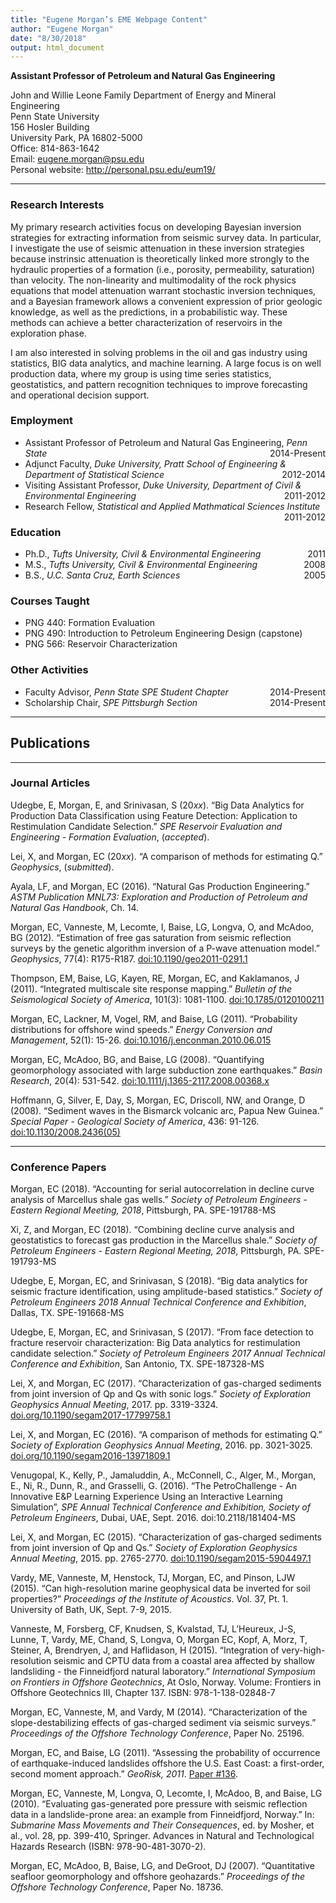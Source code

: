 ```yaml
---
title: "Eugene Morgan’s EME Webpage Content"
author: "Eugene Morgan"
date: "8/30/2018"
output: html_document
---
```


**Assistant Professor of Petroleum and Natural Gas Engineering**

John and Willie Leone Family Department of Energy and Mineral Engineering  
Penn State University  
156 Hosler Building  
University Park, PA 16802-5000  
Office: 814-863-1642  
Email: [eugene.morgan@psu.edu](mailto:eugene.morgan@psu.edu)  
Personal website: [http://personal.psu.edu/eum19/](http://personal.psu.edu/eum19/)  

***  

### Research Interests  
My primary research activities focus on developing Bayesian inversion strategies for extracting information from seismic survey data. In particular, I investigate the use of seismic attenuation in these inversion strategies because instrinsic attenuation is theoretically linked more strongly to the hydraulic properties of a formation (i.e., porosity, permeability, saturation) than velocity. The non-linearity and multimodality of the rock physics equations that model attenuation warrant stochastic inversion techniques, and a Bayesian framework allows a convenient expression of prior geologic knowledge, as well as the predictions, in a probabilistic way. These methods can achieve a better characterization of reservoirs in the exploration phase.

I am also interested in solving problems in the oil and gas industry using statistics, BIG data analytics, and machine learning. A large focus is on well production data, where my group is using time series statistics, geostatistics, and pattern recognition techniques to improve forecasting and operational decision support. 

### Employment
* Assistant Professor of Petroleum and Natural Gas Engineering, *Penn State* [2014-Present]{style="float:right"}  
* Adjunct Faculty, *Duke University, Pratt School of Engineering & Department of Statistical Science* [2012-2014]{style="float:right"}  
* Visiting Assistant Professor, *Duke University, Department of Civil & Environmental Engineering* [2011-2012]{style="float:right"}  
* Research Fellow, *Statistical and Applied Mathmatical Sciences Institute* [2011-2012]{style="float:right"}  

### Education
* Ph.D., *Tufts University, Civil & Environmental Engineering* [2011]{style="float:right"}
* M.S., *Tufts University, Civil & Environmental Engineering* [2008]{style="float:right"}
* B.S., *U.C. Santa Cruz, Earth Sciences* [2005]{style="float:right"}

### Courses Taught
* PNG 440: Formation Evaluation
* PNG 490: Introduction to Petroleum Engineering Design (capstone)
* PNG 566: Reservoir Characterization

### Other Activities
* Faculty Advisor, *Penn State SPE Student Chapter* [2014-Present]{style="float:right"} 
* Scholarship Chair, *SPE Pittsburgh Section* [2014-Present]{style="float:right"} 

***
## Publications
***
### Journal Articles
Udegbe, E, Morgan, E, and Srinivasan, S (20*xx*). "Big Data Analytics for Production Data Classification using Feature Detection: Application to Restimulation Candidate Selection." *SPE Reservoir Evaluation and Engineering - Formation Evaluation*, (*accepted*).
	
Lei, X, and Morgan, EC (20*xx*). "A comparison of methods for estimating Q." *Geophysics*, (*submitted*).

Ayala, LF, and Morgan, EC (2016). "Natural Gas Production Engineering." *ASTM Publication MNL73: Exploration and Production of Petroleum and Natural Gas Handbook*, Ch. 14.
      
Morgan, EC, Vanneste, M, Lecomte, I,  Baise, LG, Longva, O, and McAdoo, BG (2012). "Estimation of free gas saturation from seismic reflection surveys by the genetic algorithm inversion of a P-wave attenuation model." *Geophysics*, 77(4): R175-R187. [doi:10.1190/geo2011-0291.1](https://www.crossref.org/iPage?doi=10.1190%2Fgeo2011-0291.1)

Thompson, EM, Baise, LG, Kayen, RE, Morgan, EC, and Kaklamanos, J (2011). "Integrated multiscale site response mapping." *Bulletin of the Seismological Society of America*, 101(3): 1081-1100. [doi:10.1785/0120100211](https://www.crossref.org/iPage?doi=10.1785%2F0120100211)

Morgan, EC, Lackner, M, Vogel, RM, and Baise, LG (2011). "Probability distributions for offshore wind speeds." *Energy Conversion and Management*, 52(1): 15-26. [doi:10.1016/j.enconman.2010.06.015](https://www.sciencedirect.com/science/article/pii/S019689041000227X?via%3Dihub)

Morgan, EC, McAdoo, BG, and Baise, LG (2008). "Quantifying geomorphology associated with large subduction zone earthquakes." *Basin Research*, 20(4): 531-542. [doi:10.1111/j.1365-2117.2008.00368.x](https://onlinelibrary.wiley.com/doi/abs/10.1111/j.1365-2117.2008.00368.x)

Hoffmann, G, Silver, E, Day, S, Morgan, EC, Driscoll, NW, and Orange, D (2008). "Sediment waves in the Bismarck volcanic arc, Papua New Guinea." *Special Paper - Geological Society of America*, 436: 91-126. [doi:10.1130/2008.2436(05)](https://pubs.geoscienceworld.org/books/book/595/chapter/3804526/)  

***
### Conference Papers
Morgan, EC (2018). "Accounting for serial autocorrelation in decline curve analysis of Marcellus shale gas wells." *Society of Petroleum Engineers - Eastern Regional Meeting, 2018*, Pittsburgh, PA. SPE-191788-MS

Xi, Z, and Morgan, EC (2018). "Combining decline curve analysis and geostatistics to forecast gas production in the Marcellus shale." *Society of Petroleum Engineers - Eastern Regional Meeting, 2018*, Pittsburgh, PA. SPE-191793-MS

Udegbe, E, Morgan, EC, and Srinivasan, S (2018). "Big data analytics for seismic fracture identification, using amplitude-based statistics." *Society of Petroleum Engineers 2018 Annual Technical Conference and Exhibition*, Dallas, TX.  SPE-191668-MS

Udegbe, E, Morgan, EC, and Srinivasan, S (2017). "From face detection to fracture reservoir characterization: Big Data analytics for restimulation candidate selection." *Society of Petroleum Engineers 2017 Annual Technical Conference and Exhibition*, San Antonio, TX.  SPE-187328-MS

Lei, X, and Morgan, EC (2017). "Characterization of gas-charged sediments from joint inversion of Qp and Qs with sonic logs." *Society of Exploration Geophysics Annual Meeting*, 2017. pp. 3319-3324. [doi.org/10.1190/segam2017-17799758.1](https://library.seg.org/doi/10.1190/segam2017-17799758.1) 

Lei, X, and Morgan, EC (2016). "A comparison of methods for estimating Q." *Society of Exploration Geophysics Annual Meeting*, 2016. pp. 3021-3025. [doi.org/10.1190/segam2016-13971809.1](https://library.seg.org/doi/10.1190/segam2016-13971809.1) 

Venugopal, K., Kelly, P., Jamaluddin, A., McConnell, C., Alger, M., Morgan, E., Ni, R., Dunn, R., and Grasselli, G. (2016). "The PetroChallenge - An Innovative E&P Learning Experience Using an Interactive Learning Simulation", *SPE Annual Technical Conference and Exhibition, Society of Petroleum Engineers*, Dubai, UAE, Sept. 2016. doi:10.2118/181404-MS

Lei, X, and Morgan, EC (2015). "Characterization of gas-charged sediments from joint inversion of Qp and Qs." *Society of Exploration Geophysics Annual Meeting*, 2015. pp. 2765-2770. [doi:10.1190/segam2015-5904497.1](https://library.seg.org/doi/10.1190/segam2015-5904497.1)

Vardy, ME, Vanneste, M, Henstock, TJ, Morgan, EC, and Pinson, LJW (2015). "Can high-resolution marine geophysical data be inverted for soil properties?" *Proceedings of the Institute of Acoustics*. Vol. 37, Pt. 1. University of Bath, UK, Sept. 7-9, 2015.

Vanneste, M, Forsberg, CF, Knudsen, S, Kvalstad, TJ, L'Heureux, J-S, Lunne, T, Vardy, ME, Chand, S, Longva, O, Morgan EC, Kopf, A, Morz, T, Steiner, A, Brendryen, J, and Haflidason, H (2015). "Integration of very-high-resolution seismic and CPTU data from a coastal area affected by shallow landsliding - the Finneidfjord natural laboratory." *International Symposium on Frontiers in Offshore Geotechnics*, At Oslo, Norway. Volume: Frontiers in Offshore Geotechnics III, Chapter 137. ISBN: 978-1-138-02848-7

Morgan, EC, Vanneste, M, and Vardy, M (2014). "Characterization of the slope-destabilizing effects of gas-charged sediment via seismic surveys." *Proceedings of the Offshore Technology Conference*, Paper No. 25196.
      
Morgan, EC, and Baise, LG (2011). "Assessing the probability of occurrence of earthquake-induced landslides offshore the U.S. East Coast: a first-order, second moment approach." *GeoRisk, 2011*. [Paper #136](publications\Morgan_2011_georisk_paper.pdf).

Morgan, EC, Vanneste, M, Longva, O, Lecomte, I, McAdoo, B, and Baise, LG (2010). "Evaluating gas-generated pore pressure with seismic reflection data in a landslide-prone area: an example from Finneidfjord, Norway." In: *Submarine Mass Movements and Their Consequences*, ed. by Mosher, et al., vol. 28, pp. 399-410, Springer. Advances in Natural and Technological Hazards Research (ISBN: 978-90-481-3070-2).
      
Morgan, EC, McAdoo, B, Baise, LG, and DeGroot, DJ (2007). "Quantitative seafloor geomorphology and offshore geohazards." *Proceedings of the Offshore Technology Conference*, Paper No. 18736.

